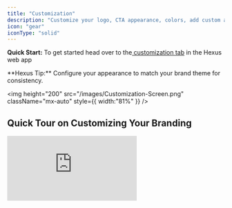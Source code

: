 ```yaml
---
title: "Customization"
description: "Customize your logo, CTA appearance, colors, add custom assets in the Settings tab on the left."
icon: "gear"
iconType: "solid"
---
```


**Quick Start:** To get started head over to the[ customization tab](https://app.usehexus.com/profile?tab=customization) in the Hexus web app

<Tip>
  **Hexus Tip:** Configure your appearance to match your brand theme for consistency.
</Tip>

<img
  height="200"
  src="/images/Customization-Screen.png"
  className="mx-auto"
  style={{ width:"81%" }}
/>

## Quick Tour on Customizing Your Branding

<div style={{ position:"relative",width:"100%",paddingTop:"57%" }}>
<iframe src="https://app.usehexus.com/embed/168a15e1-a50f-416a-b04a-05929247757c?refid=" title="Adding Brand Guidelines and Other Custom Assets to Hexus" frameborder="0" allow="accelerometer; autoplay; clipboard-write; encrypted-media; gyroscope; picture-in-picture" allowfullscreen style={{ position:"absolute",top:0,left:0,width:"100%",height:"100%" }} />

</div>

## A list of all the branding assets you can customize

<Note>
  Available on **Enterprise plan**
</Note>

1. **Custom** [Images](https://app.usehexus.com/profile?tab=customization): Use shared assets across your flows to customize cover image, intro, outro templates, colors etc
1. **Custom Videos: **Use shared assets across your flows to customize cover image, intro, outro templates, colors etc
1. **Watermark: **Showcase your brand on all your content
1. **Custom Logo**: Customize your Landing Pages

<img
  height="800"
  width="400"
  src="/Screenshot2025-10-17at1.59.40PM.png"
  alt=""
  title=""
  className="mx-auto"
  style={{ width:"57%" }}
/>

5. **Documents or Text**: Upload documents or paste the information in text format to customize AI Guidelines

<img
  height="800"
  width="400"
  src="/Screenshot2025-10-17at1.59.15PM.png"
  alt=""
  title=""
  className="mx-auto"
  style={{ width:"52%" }}
/>

6. **Fonts:** Up to 5 fonts can be uploaded as **.ttf** or **.otf**

<img
  height="800"
  width="400"
  src="/images/font-custom-assets.png"
  className="mx-auto"
  style={{ width:"51%" }}
/>

7. **Custom voice**: Don't want an AI voice? You can add your own voice or any other custom voice of your choosing to add to your demos and videos.

<img
  height="400"
  width="800"
  src="/images/custom-font-and-voice.png"
  className="mx-auto"
  style={{ width:"75%" }}
/>

8. **Background Audio**: If you have a standard background audio that is added to all your brand videos and demos, you can do it easily in Hexus too! Upload up to 3 .mp3 audio files for this purpose.

<img
  height="800"
  width="400"
  src="/images/audio-custom-assets.png"
  className="mx-auto"
  style={{ width:"51%" }}
/>

9. **Custom Video**: Have some product videos already? You can add them here and use them in any new Hexus flows you make.

<img
  height="800"
  width="400"
  src="/images/video-custom-assets.png"
/>

10. **Customize Hexus Public Links**: Add your brand identity to the hexus links you share with customers or add to your website. a. Add Logos, Watermarks, and Thumbnails b. Create Custom Calls-To-action

<img
  height="400"
  width="800"
  src="/images/customizing-with-logo-watermark-thumbnail.png"
  className="mx-auto"
  style={{ width:"73%" }}
/>

<div style={{ position:"relative",width:"100%",paddingTop:"54.5%" }} />